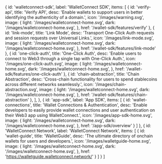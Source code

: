   {
    id: 'walletconnect-sdk',
    label: 'WalletConnect SDK',
    items: [
      {
        id: 'verify-api',
        title: 'Verify API',
        desc: 'Enable wallets to support users in better identifying the authenticity of a domain.',
        icon: '/images/warning.svg',
        image: {
          light: '/images/walletconnect-home.svg',
          dark: '/images/walletconnect-home.svg',
        },
        href: '/wallet-sdk/features/verify'
      },
      {
        id: 'link-mode',
        title: 'Link Mode',
        desc: 'Transport One-Click Auth requests and session requests over Universal Links.',
        icon: '/images/link-mode.svg',
        image: {
           light: '/images/walletconnect-home.svg',
           dark: '/images/walletconnect-home.svg',
        },
        href: '/wallet-sdk/features/link-mode'
      },
      {
        id: 'one-click-auth',
        title: 'One-Click Auth',
        desc: 'Enable users to connect to Web3 through a single tap with One-Click Auth.',
        icon: '/images/one-click-auth.svg',
        image: {
           light: '/images/walletconnect-home.svg',
           dark: '/images/walletconnect-home.svg',
        },
        href: '/wallet-sdk/features/one-click-auth'
      },
      {
        id: 'chain-abstraction',
        title: 'Chain Abstraction',
        desc: 'Cross-chain functionality for users to spend stablecoins across different networks seamlessly.',
        icon: '/images/chain-abstraction.svg',
        image: {
           light: '/images/walletconnect-home.svg',
           dark: '/images/walletconnect-home.svg',
        },
        href: '/wallet-sdk/features/chain-abstraction'
      },
    ],
  },
  {
    id: 'app-sdk', label: 'App SDK', items: [
      {
        id: 'wallet-connections',
        title: 'Wallet Connections & Authentication',
        desc: 'Enable developers to easily provide wallet connections and user authentication on their Web3 app using WalletConnect.',
        icon: '/images/app-sdk-home.svg',
        image: {
           light: '/images/walletconnect-home.svg',
           dark: '/images/walletconnect-home.svg',
        },
        href: '/app-sdk/overview'
      }
    ]
  },
  {
    id: 'WalletConnect Network', label: 'WalletConnect Network', items: [
      {
        id: 'wallet-guide',
        title: 'WalletGuide',
        desc: 'The ultimate directory of onchain wallets for users and developers.',
        icon: '/images/walletguide-home.svg',
        image: {
           light: '/images/walletconnect-home.svg',
           dark: '/images/walletconnect-home.svg',
        },
        href: 'https://walletguide.walletconnect.network/'
      }
    ]
  }
]
